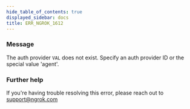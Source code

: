 ```yaml
---
hide_table_of_contents: true
displayed_sidebar: docs
title: ERR_NGROK_1612
---
```


### Message

The auth provider `VAL` does not exist. Specify an auth provider ID or the special value 'agent'.

<ErrorDetails />

### Further help

If you're having trouble resolving this error, please reach out to [support@ngrok.com](mailto:support@ngrok.com?subject=Help%20with%20ERR_NGROK_1612)
